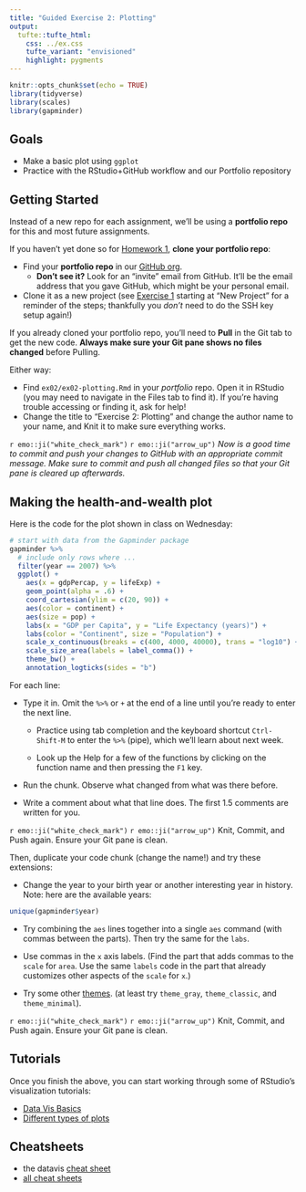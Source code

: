 ```yaml
---
title: "Guided Exercise 2: Plotting"
output: 
  tufte::tufte_html:
    css: ../ex.css
    tufte_variant: "envisioned"
    highlight: pygments
---
```


```r
knitr::opts_chunk$set(echo = TRUE)
library(tidyverse)
library(scales)
library(gapminder)
```

## Goals

* Make a basic plot using `ggplot`
* Practice with the RStudio+GitHub workflow and our Portfolio repository

## Getting Started

Instead of a new repo for each assignment, we'll be using a **portfolio repo** for this and most future assignments.

If you haven't yet done so for [Homework 1](../../hw/hw01/hw01-warmup-inst.html), **clone your portfolio repo**: 

<!-- for next time: Take refined instructions from ex03. Maybe use the portfolio repo from the very beginning? -->

- Find your **portfolio repo** in our [GitHub org](https://github.com/Calvin-DS202-21FA).
  - **Don't see it?** Look for an "invite" email from GitHub. It'll be the email address that you gave GitHub, which might be your personal email.
- Clone it as a new project (see [Exercise 1](../../ex/ex01/ex01-github.html) starting at "New Project" for a reminder of the steps; thankfully you *don't* need to do the SSH key setup again!)

If you already cloned your portfolio repo, you'll need to **Pull** in the Git tab to get the new code. **Always make sure your Git pane shows no files changed** before Pulling.

Either way:

- Find `ex02/ex02-plotting.Rmd` in your *portfolio* repo. Open it in RStudio (you may need to navigate in the Files tab to find it). If you're having trouble accessing or finding it, ask for help!
- Change the title to "Exercise 2: Plotting" and change the author name to your name, and Knit it to make sure everything works.

`r emo::ji("white_check_mark")` `r emo::ji("arrow_up")` *Now is a good time to commit and push your changes to GitHub with an appropriate commit message. Make sure to commit and push all changed files so that your Git pane is cleared up afterwards.*

## Making the health-and-wealth plot

Here is the code for the plot shown in class on Wednesday:

```r
# start with data from the Gapminder package
gapminder %>%
  # include only rows where ...
  filter(year == 2007) %>% 
  ggplot() +
    aes(x = gdpPercap, y = lifeExp) +
    geom_point(alpha = .6) + 
    coord_cartesian(ylim = c(20, 90)) + 
    aes(color = continent) +
    aes(size = pop) + 
    labs(x = "GDP per Capita", y = "Life Expectancy (years)") +
    labs(color = "Continent", size = "Population") +
    scale_x_continuous(breaks = c(400, 4000, 40000), trans = "log10") +
    scale_size_area(labels = label_comma()) +
    theme_bw() + 
    annotation_logticks(sides = "b")
```

For each line:

  - Type it in. Omit the ` %>% ` or `+` at the end of a line until you're ready to enter the next line.
  
    - Practice using tab completion and the keyboard shortcut `Ctrl-Shift-M` to enter the ` %>% ` (pipe), which we'll learn about next week.
    
    - Look up the Help for a few of the functions by clicking on the function name and then pressing the `F1` key.
  
  - Run the chunk. Observe what changed from what was there before.

  - Write a comment about what that line does. The first 1.5 comments are written for you.
  
`r emo::ji("white_check_mark")` `r emo::ji("arrow_up")` Knit, Commit, and Push again. Ensure your Git pane is clean.

Then, duplicate your code chunk (change the name!) and try these extensions:

- Change the year to your birth year or another interesting year in history. Note: here are the available years:

```r
unique(gapminder$year)
```


- Try combining the `aes` lines together into a single `aes` command (with commas between the parts). Then try the same for the `labs`.

- Use commas in the `x` axis labels. (Find the part that adds commas to the `scale` for `area`. Use the same `labels` code in the part that already customizes other aspects of the `scale` for `x`.)

- Try some other [themes](https://ggplot2.tidyverse.org/reference/ggtheme.html). (at least try `theme_gray`, `theme_classic`, and `theme_minimal`).

`r emo::ji("white_check_mark")` `r emo::ji("arrow_up")` Knit, Commit, and Push again. Ensure your Git pane is clean.

## Tutorials

Once you finish the above, you can start working through some of RStudio's visualization tutorials:

- [Data Vis Basics](https://rstudio.cloud/learn/primers/1.1)
- [Different types of plots](https://rstudio.cloud/learn/primers/3)

## Cheatsheets

- the datavis [cheat sheet](https://raw.githubusercontent.com/rstudio/cheatsheets/master/data-visualization-2.1.pdf)
- [all cheat sheets](https://rstudio.cloud/learn/cheat-sheets)
